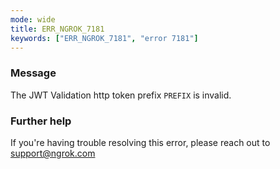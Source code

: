 ```yaml
---
mode: wide
title: ERR_NGROK_7181
keywords: ["ERR_NGROK_7181", "error 7181"]
---
```


### Message

The JWT Validation http token prefix `PREFIX` is invalid.

### Further help

If you're having trouble resolving this error, please reach out to [support@ngrok.com](mailto:support@ngrok.com?subject=Help%20with%20ERR_NGROK_7181)
